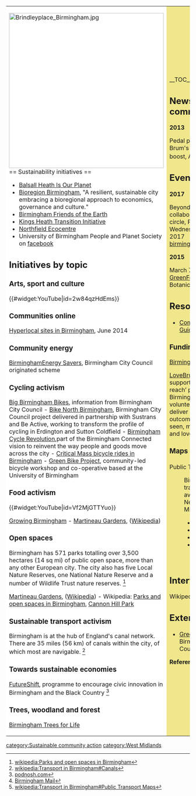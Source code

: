{| cellpadding="8" cellspacing="0"
|- valign="top" 
| style="background:white" width="52%"|
[[File:Brindleyplace Birmingham.jpg|424px]]<br clear=left>
== Sustainability initiatives ==
*[http://balsallheathisourplanet.wordpress.com/ Balsall Heath Is Our Planet]
*[http://bioregionbirmingham.org/ Bioregion Birmingham], "A resilient, sustainable city embracing a bioregional approach to economics, governance and culture."
*[http://www.birminghamfoe.org.uk/ Birmingham Friends of the Earth]
*[http://www.kingsheathtransition.org.uk/ Kings Heath Transition Initiative]
*[http://www.northfieldecocentre.org/ Northfield Ecocentre]
*University of Birmingham People and Planet Society on [https://www.facebook.com/pages/University-of-Birmingham-People-and-Planet-Society/178671845537213 facebook]

== Initiatives by topic ==

=== Arts, sport and culture ===

{{#widget:YouTube|id=2w84qzHdEms}}

=== Communities online ===

[https://docs.google.com/spreadsheets/d/1tvjBwgqAzK528ZJO1BXWVjS86S3v3RHlqOS146qPWc0/edit?pli=1#gid=825560357 Hyperlocal sites in Birmingham], June 2014

=== Community energy ===

[http://www.energysaverspartnerships.co.uk/birmingham BirminghamEnergy Savers], Birmingham City Council originated  scheme

=== Cycling activism ===

[http://www.birmingham.gov.uk/bbb Big Birmingham Bikes], information from Birmingham City Council - [http://bikenorth.birmingham.gov.uk/ Bike North Birmingham], Birmingham City Council project delivered in partnership with Sustrans and Be Active, working to transform the profile of cycling in Erdington and Sutton Coldfield - [http://bhamcyclerevolution.org.uk/ Birmingham Cycle Revolution],part of the Birmingham Connected vision to reinvent the way people and goods move across the city - [[wikia:criticalmass:Birmingham|Critical Mass bicycle rides in Birmingham]] - [http://www.greenbikeproject.net/ Green Bike Project], community-led bicycle workshop and co-operative based at the University of Birmingham

=== Food activism ===

{{#widget:YouTube|id=Vf2MjGTTYuo}}

[http://growingbirmingham.org/ Growing Birmingham] - [http://www.martineau-gardens.org.uk/ Martineau Gardens], ([[wikipedia:Martineau Gardens|Wikipedia]])

=== Open spaces ===

Birmingham has 571 parks totalling over 3,500 hectares (14 sq mi) of public open space, more than any other European city. The city also has five Local Nature Reserves, one National Nature Reserve and a number of Wildlife Trust nature reserves. <ref>[[wikipedia:Parks and open spaces in Birmingham]]</ref>

[http://www.martineau-gardens.org.uk/ Martineau Gardens], ([[wikipedia:Martineau Gardens|Wikipedia]]) - Wikipedia: [[wikipedia:Parks and open spaces in Birmingham|Parks and open spaces in Birmingham]], [[wikipedia:Cannon Hill Park|Cannon Hill Park]]

=== Sustainable transport activism ===

Birmingham is at the hub of England's canal network. There are 35 miles (56 km) of canals within the city, of which most are navigable. <ref>[[wikipedia:Transport in Birmingham#Canals]]</ref>

=== Towards sustainable economies ===

[http://www.futureshift.cc/ FutureShift], programme to encourage civic innovation in Birmingham and the Black Country <ref>[http://podnosh.com/blog/2014/03/14/futureshift-a-fabulous-programme-to-encourage-civic-innovation-in-birmingham-and-the-black-country/ podnosh.com]</ref>

=== Trees, woodland and forest ===

[http://www.btfl.org.uk/ Birmingham Trees for Life]

| style="background:khaki" |

__TOC__

== News and comment ==

'''2013'''

Pedal power to the people: Brum's £24m cycling boost, August 12 <ref>[http://www.birminghammail.co.uk/news/health/brums-24m-cycling-boost-5698001 Birmingham Mail]</ref>

== Events ==

'''2017'''

Beyond (un)employment, collaborative learning circle, Programme starts Wednesday 19th April 2017 [http://birmingham.impacthub.net/mission/beyond-unemployment/ birmingham.impacthub.net]

'''2015'''

March 7 [http://greencity.birmingham.gov.uk/news/birmingham-greenfest/ Birmingham GreenFest], Birmingham Botanical Gardens 

== Resources ==

*[http://www.communityloversguide.org/birmingham#!birmingham/cm0a Commuity Lovers Guide to Birmingham]

=== Funding ===

[https://birminghamsoup.co.uk/ Birmingham SOUP]

[http://lovebrum.org.uk/ LoveBrum], charity supporting ‘hard-to-reach’ projects across Birmingham that are often volunteer led and that deliver real change, with outcomes that can be seen, measured, enjoyed, and loved.

=== Maps ===

Public Transport Maps <ref>[[wikipedia:Transport in Birmingham#Public Transport Maps]]</ref>: 

:Birmingham public transport maps are available from Network West Midlands as follows:
:*[http://www.networkwestmidlands.com/train93/NetworkMap.aspx Rail map]
:*[http://www.networkwestmidlands.com/Maps/Buses/Bus_Maps.aspx Bus map]
:*[http://www.networkwestmidlands.com/metro/trammap.aspx Metro map]
:*[http://netwmtravelmap.com/ Integrated public transport interactive map]

== Interwiki links ==
Wikipedia: [[wikipedia:Birmingham|Birmingham]]

== External links ==
*[http://greencity.birmingham.gov.uk/ Green Commission], Birmingham City Council


'''References'''
{{Attrib sca ref|Birmingham}}
<references/>
|}


{{scaendmenu}}
[[category:Sustainable community action]]
[[category:West Midlands]]